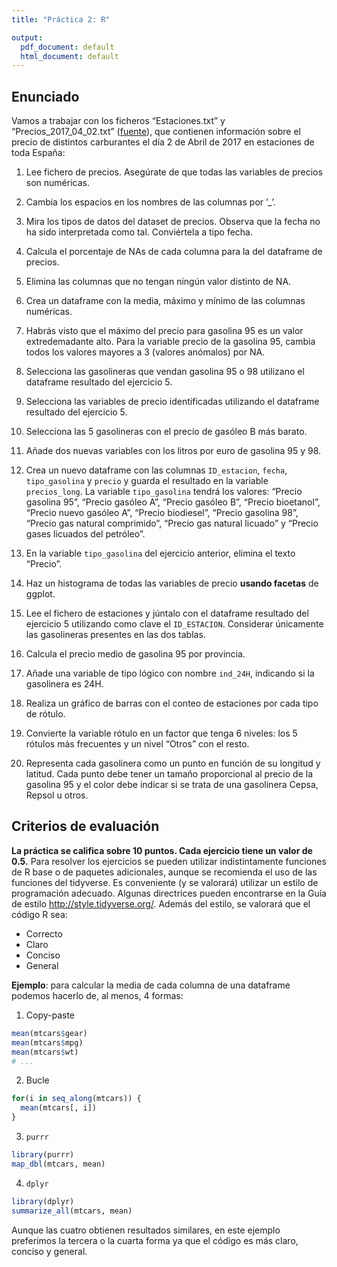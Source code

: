 ```yaml
---
title: "Práctica 2: R"

output:
  pdf_document: default
  html_document: default
---
```


## Enunciado

Vamos a trabajar con los ficheros "Estaciones.txt" y "Precios_2017_04_02.txt" ([fuente](https://geoportalgasolineras.es/#/Descargas)), que contienen información sobre el precio de distintos carburantes el día 2 de Abril de 2017 en estaciones de toda España:

  1. Lee fichero de precios. Asegúrate de que todas las variables de precios son numéricas.
  
  2. Cambia los espacios en los nombres de las columnas por '_'.
  
  3. Mira los tipos de datos del dataset de precios. Observa que la fecha no ha sido interpretada como tal. Conviértela a tipo fecha.
  
  4. Calcula el porcentaje de NAs de cada columna para la del dataframe de precios.
  
  5. Elimina las columnas que no tengan ningún valor distinto de NA.
  
  6. Crea un dataframe con la media, máximo y mínimo de las columnas numéricas.
  
  7. Habrás visto que el máximo del precio para gasolina 95 es un valor extredemadante alto. Para la variable precio de la gasolina 95, cambia todos los valores mayores a 3 (valores anómalos) por NA.
  
  8. Selecciona las gasolineras que vendan gasolina 95 o 98 utilizano el dataframe resultado del ejercicio 5.
  
  9. Selecciona las variables de precio identificadas utilizando el dataframe resultado del ejercicio 5.
  
  10. Selecciona las 5 gasolineras con el precio de gasóleo B más barato.
  
  11. Añade dos nuevas variables con los litros por euro de gasolina 95 y 98.
  
  12. Crea un nuevo dataframe con las columnas `ID_estacion`, `fecha`, `tipo_gasolina` y `precio` y guarda el resultado en la variable `precios_long`. La variable `tipo_gasolina` tendrá los valores: "Precio gasolina 95", "Precio gasóleo A", "Precio gasóleo B", "Precio bioetanol", "Precio nuevo gasóleo A", "Precio biodiesel", "Precio gasolina 98", "Precio gas natural comprimido", "Precio gas natural licuado" y "Precio gases licuados del petróleo".
  
  13. En la variable `tipo_gasolina` del ejercicio anterior, elimina el texto "Precio ".
  
  14. Haz un histograma de todas las variables de precio **usando facetas** de ggplot.
  
  15. Lee el fichero de estaciones y júntalo con el dataframe resultado del ejercicio 5 utilizando como clave el `ID_ESTACION`. Considerar únicamente las gasolineras presentes en las dos tablas.
  
  16. Calcula el precio medio de gasolina 95 por provincia.
  
  17. Añade una variable de tipo lógico con nombre `ind_24H`, indicando si la gasolinera es 24H.
  
  18. Realiza un gráfico de barras con el conteo de estaciones por cada tipo de rótulo.
  
  19. Convierte la variable rótulo en un factor que tenga 6 niveles: los 5 rótulos más frecuentes y un nivel "Otros" con el resto. 
  
  20. Representa cada gasolinera como un punto en función de su longitud y latitud. Cada punto debe tener un tamaño proporcional al precio de la gasolina 95 y el color debe indicar si se trata de una gasolinera Cepsa, Repsol u otros.


## Criterios de evaluación 

**La práctica se califica sobre 10 puntos. Cada ejercicio tiene un valor de 0.5.** Para resolver los ejercicios se pueden utilizar indistintamente funciones de R base o de paquetes adicionales, aunque se recomienda el uso de las funciones del tidyverse. Es conveniente (y se valorará) utilizar un estilo de programación adecuado. Algunas directrices pueden encontrarse en la Guía de
estilo [http://style.tidyverse.org/](http://style.tidyverse.org/). Además del estilo, se valorará que el código R sea:

  * Correcto
  * Claro
  * Conciso
  * General

**Ejemplo**: para calcular la media de cada columna de una dataframe podemos hacerlo de, al menos, 4 formas:

  1. Copy-paste
```r
mean(mtcars$gear)
mean(mtcars$mpg)
mean(mtcars$wt)
# ...
```

  2. Bucle
```r
for(i in seq_along(mtcars)) {
  mean(mtcars[, i])
}
```

  3. `purrr`
```r
library(purrr)
map_dbl(mtcars, mean)
```

  4. `dplyr`
```r
library(dplyr)
summarize_all(mtcars, mean)
```

Aunque las cuatro obtienen resultados similares, en este ejemplo preferimos la tercera o la cuarta forma ya que el código es más claro, conciso y general.

